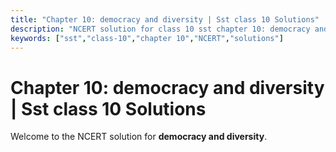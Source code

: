 ```yaml
---
title: "Chapter 10: democracy and diversity | Sst class 10 Solutions"
description: "NCERT solution for class 10 sst chapter 10: democracy and diversity."
keywords: ["sst","class-10","chapter 10","NCERT","solutions"]
---
```


# Chapter 10: democracy and diversity | Sst class 10 Solutions

Welcome to the NCERT solution for **democracy and diversity**.
